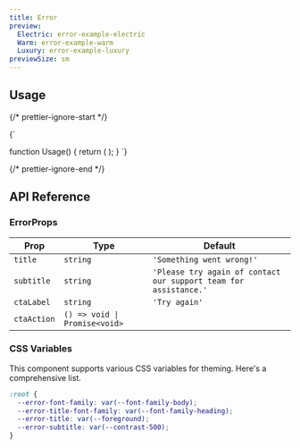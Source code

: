 ```yaml
---
title: Error
preview:
  Electric: error-example-electric
  Warm: error-example-warm
  Luxury: error-example-luxury
previewSize: sm
---
```


## Usage

{/* prettier-ignore-start */}

<CodeBlock lang="ts">{`

function Usage() {
    return (
        <Error />
    );
}
`}
</CodeBlock>

{/* prettier-ignore-end */}

## API Reference

### ErrorProps

| Prop        | Type                          | Default                                                          |
| ----------- | ----------------------------- | ---------------------------------------------------------------- |
| `title`     | `string`                      | `'Something went wrong!'`                                        |
| `subtitle`  | `string`                      | `'Please try again of contact our support team for assistance.'` |
| `ctaLabel`  | `string`                      | `'Try again'`                                                    |
| `ctaAction` | `() => void \| Promise<void>` |                                                                  |

### CSS Variables

This component supports various CSS variables for theming. Here's a comprehensive list.

```css
:root {
  --error-font-family: var(--font-family-body);
  --error-title-font-family: var(--font-family-heading);
  --error-title: var(--foreground);
  --error-subtitle: var(--contrast-500);
}
```
